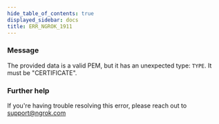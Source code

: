 ```yaml
---
hide_table_of_contents: true
displayed_sidebar: docs
title: ERR_NGROK_1911
---
```




### Message

The provided data is a valid PEM, but it has an unexpected type: `TYPE`. It must be "CERTIFICATE".

<ErrorDetails error="err_ngrok_1911" />

### Further help

If you're having trouble resolving this error, please reach out to [support@ngrok.com](mailto:support@ngrok.com?subject=Help%20with%20ERR_NGROK_1911)
